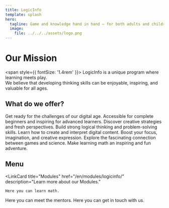 ```yaml
---
title: LogicInfo
template: splash
hero:
  tagline: Game and knowledge hand in hand — for both adults and children!
  image:
    file: ../../../assets/logo.png
---
```



# Our Mission
<span style={{ fontSize: '1.4rem' }}>
LogicInfo is a unique program where learning meets play. \
We believe that developing thinking skills can be enjoyable, inspiring, and valuable for all ages.

## What do we offer? 
<CardGrid>
  <Card title="Computer Science & AI Basics" icon="rocket">
    Get ready for the challenges of our digital age.  
    Accessible for complete beginners and inspiring for advanced learners.
  </Card>
  <Card title="Board Games & Chess Variants" icon="star">
    Discover creative strategies and fresh perspectives.  
    Build strong logical thinking and problem-solving skills.
  </Card>
  <Card title="Digital Creativity & Visual Culture" icon="heart">
    Learn how to create and interpret digital content.  
    Boost your focus, imagination, and creative expression.
  </Card>
  <Card title="Playful Mathematics" icon="puzzle">
    Explore the fascinating connection between games and science.  
    Make learning math an inspiring and fun adventure.
  </Card>
</CardGrid>


</span>

## Menu
<LinkCard
	title="Modules"
	href="/en/modules/logicinfo/"
	description="Learn more about our Modules."
>
	Here you can learn math.
</LinkCard>
<LinkCard
	title="Mentors"
	href="/en/mentors/mirka/"
	description="Get to know our Mentors."
>
	Here you can meet the mentors.
</LinkCard>
<LinkCard
	title="Contact"
	href="/en/contact/"
	description="Contact Us!"
>
	Here you can get in touch with us.
</LinkCard>
